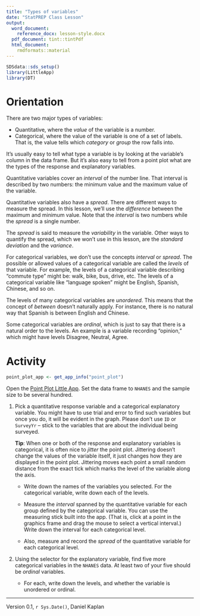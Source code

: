 ```yaml
---
title: "Types of variables"
date: "StatPREP Class Lesson"
output:
  word_document:
    reference_docx: lesson-style.docx
  pdf_document: tint::tintPdf
  html_document:
    rmdformats::material
---
```



```r
SDSdata::sds_setup()
library(LittleApp)
library(DT)
```

# Orientation

There are two major types of variables:

* Quantitative, where the *value* of the variable is a number.
* Categorical,  where the value of the variable is one of a set of labels. That is, the value tells which *category* or *group* the row falls into.

It's usually easy to tell what type a variable is by looking at the variable's column in the data frame. But it's also easy to tell from a point plot what are the types of the response and explanatory variables.

Quantitative variables cover an *interval* of the number line. That interval is described by two numbers: the minimum value and the maximum value of the variable.

Quantitative variables also have a *spread*. There are different ways to measure the spread. In this lesson, we'll use the *difference*  between the maximum and minimum value. Note that the *interval* is two numbers while the *spread* is a single number.

The *spread* is said to measure the *variability* in the variable. Other ways to quantify the spread, which we won't use in this lesson, are the *standard deviation* and the *variance*. 

For categorical variables, we don't use the concepts *interval* or *spread*. The possible or allowed values of a categorical variable are called the *levels* of that variable. For example, the levels of a categorical variable describing "commute type" might be: walk, bike, bus, drive, etc. The levels of a categorical variable like "language spoken" might be English, Spanish, Chinese, and so on.

The levels of many categorical variables are *unordered*. This means that the concept of *between* doesn't naturally apply. For instance, there is no  natural way that Spanish is between English and Chinese.

Some categorical variables are *ordinal*, which  is just to say that there is a natural order  to  the levels. An example is a variable recording "opinion," which might have levels Disagree, Neutral, Agree.

# Activity

```r
point_plot_app <- get_app_info("point_plot")
```


Open the [Point Plot Little App](`r point_plot_app$url`). Set the data frame to `NHANES` and the sample size to be several hundred.

1. Pick a quantitative response variable and a categorical explanatory  variable. You might have to use trial and error to find such variables but once you do, it will be evident in the graph. Please don't use `ID` or `SurveyYr` -- stick to the variables that are about the individual being surveyed.

    **Tip**: When one or both of the response and explanatory variables is  categorical, it is often nice to *jitter* the point plot. Jittering doesn't change the values of the variable itself, it just changes how they are displayed in the point plot. Jittering moves each point a small random distance from the exact tick which marks the level of the variable along the axis.

    * Write down the names of the variables you selected. For the categorical variable, write down each of the levels.

    * Measure the *interval* spanned by the quantitative variable for each group defined by  the categorical variable. You can use the measuring stick built into the app. (That is,  click at a point in the graphics frame and drag the mouse to select a vertical interval.) Write down the interval for each categorical level.

    * Also, measure and record the *spread* of the quantitative variable for each categorical level. 

2. Using the selector for the explanatory variable, find five more categorical variables in the `NHANES` data. At least two of your five should be *ordinal* variables.

    * For each, write down the levels,  and whether the variable is unordered or ordinal.
    

----------------------

Version 0.1, `r Sys.Date()`, Daniel Kaplan